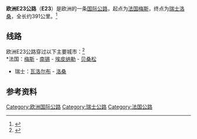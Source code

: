 {{Infobox road2
| country=EUR
| marker_image= [[File:Tabliczka_E23.svg|100px]]
| length_km = 391
| map        = E23 route.jpg
| direction_a = 北
| terminus_a = [[法國|法國]][[梅斯|梅斯]] 
| junction   = 
| direction_b = 南
| terminus_b = [[瑞士|瑞士]][[洛桑|洛桑]]
| countries  = {{FRA}}<br>{{SWI}}
}}
'''欧洲E23公路'''（'''E23'''）是欧洲的一条[[欧洲国际公路|国际公路]]，起点为[[法国|法国]][[梅斯|梅斯]]，终点为[[瑞士|瑞士]][[洛桑|洛桑]]，全长约391公里。<ref>{{Cite web |url = http://www.elbruz.org/eroads/E23.htm |title = E23 |publisher = Elbruz |accessdate = 20 April 2015 |archive-date = 2017-09-04 |archive-url = https://web.archive.org/web/20170904062647/http://www.elbruz.org/eroads/E23.htm |dead-url = no }}</ref>

== 线路 ==
欧洲E23公路穿过以下主要城市：<ref>{{Cite web |url = https://www.unece.org/fileadmin/DAM/trans/conventn/ECE-TRANS-SC1-384e.pdf |title = AGR 2008 revised-384en bis - unece |publisher = UN Treaty Collection |accessdate = 20 April 2015 |archive-date = 2016-03-03 |archive-url = https://web.archive.org/web/20160303232948/http://www.unece.org/fileadmin/DAM/trans/conventn/ECE-TRANS-SC1-384e.pdf |dead-url = no }}</ref><br />
*法国：[[梅斯|梅斯]] - [[南锡|南锡]] - [[埃皮纳勒|埃皮纳勒]] - [[贝桑松|贝桑松]] 
*瑞士：[[瓦洛尔布|瓦洛尔布]] - [[洛桑|洛桑]]

==参考资料==
{{reflist}}

{{欧洲国际公路网}}

[[Category:欧洲国际公路|Category:欧洲国际公路]]
[[Category:瑞士公路|Category:瑞士公路]]
[[Category:法国公路|Category:法国公路]]